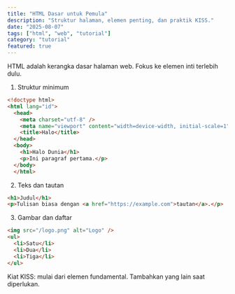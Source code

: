 ```yaml
---
title: "HTML Dasar untuk Pemula"
description: "Struktur halaman, elemen penting, dan praktik KISS."
date: "2025-08-07"
tags: ["html", "web", "tutorial"]
category: "tutorial"
featured: true
---
```


HTML adalah kerangka dasar halaman web. Fokus ke elemen inti terlebih dulu.

1) Struktur minimum

```html
<!doctype html>
<html lang="id">
  <head>
    <meta charset="utf-8" />
    <meta name="viewport" content="width=device-width, initial-scale=1" />
    <title>Halo</title>
  </head>
  <body>
    <h1>Halo Dunia</h1>
    <p>Ini paragraf pertama.</p>
  </body>
  </html>
```

2) Teks dan tautan

```html
<h1>Judul</h1>
<p>Tulisan biasa dengan <a href="https://example.com">tautan</a>.</p>
```

3) Gambar dan daftar

```html
<img src="/logo.png" alt="Logo" />
<ul>
  <li>Satu</li>
  <li>Dua</li>
  <li>Tiga</li>
</ul>
```

Kiat KISS: mulai dari elemen fundamental. Tambahkan yang lain saat diperlukan.



